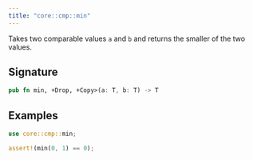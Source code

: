 ```yaml
---
title: "core::cmp::min"
---
```


Takes two comparable values `a` and `b` and returns
the smaller of the two values.

## Signature

```rust
pub fn min, +Drop, +Copy>(a: T, b: T) -> T
```




## Examples

```rust
use core::cmp::min;

assert!(min(0, 1) == 0);
```

